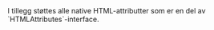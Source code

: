 
<Meta title="Design system/Pagination/API" component={Pagination} />

<ArgsTable story={PRIMARY_STORY} />
I tillegg støttes alle native HTML-attributter som er en del av `HTMLAttributes<HTMLElement>`-interface.
